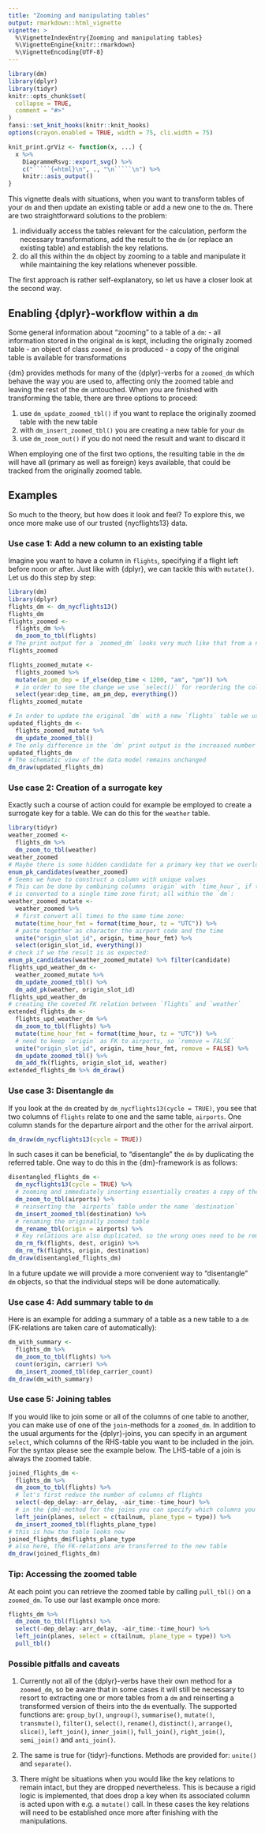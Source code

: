 ```yaml
---
title: "Zooming and manipulating tables"
output: rmarkdown::html_vignette
vignette: >
  %\VignetteIndexEntry{Zooming and manipulating tables}
  %\VignetteEngine{knitr::rmarkdown}
  %\VignetteEncoding{UTF-8}
---
```


```r
library(dm)
library(dplyr)
library(tidyr)
knitr::opts_chunk$set(
  collapse = TRUE,
  comment = "#>"
)
fansi::set_knit_hooks(knitr::knit_hooks)
options(crayon.enabled = TRUE, width = 75, cli.width = 75)

knit_print.grViz <- function(x, ...) {
  x %>% 
    DiagrammeRsvg::export_svg() %>% 
    c("`````{=html}\n", ., "\n`````\n") %>% 
    knitr::asis_output()
}
```

This vignette deals with situations, when you want to transform tables of your `dm` and then update an existing table or add a new one to the `dm`.
There are two straightforward solutions to the problem:

1. individually access the tables relevant for the calculation, perform the necessary transformations, add the result to the `dm` (or replace an existing table) and establish the key relations.
1. do all this within the `dm` object by zooming to a table and manipulate it while maintaining the key relations whenever possible.

The first approach is rather self-explanatory, so let us have a closer look at the second way.

## Enabling {dplyr}-workflow within a `dm`

Some general information about "zooming" to a table of a `dm`:
- all information stored in the original `dm` is kept, including the originally zoomed table
- an object of class `zoomed_dm` is produced
- a copy of the original table is available for transformations

{dm} provides methods for many of the {dplyr}-verbs for a `zoomed_dm` which behave the way you are used to, affecting only the zoomed table and leaving the rest of the `dm` untouched.
When you are finished with transforming the table, there are three options to proceed:

1. use `dm_update_zoomed_tbl()` if you want to replace the originally zoomed table with the new table
1. with `dm_insert_zoomed_tbl()` you are creating a new table for your `dm`
1. use `dm_zoom_out()` if you do not need the result and want to discard it

When employing one of the first two options, the resulting table in the `dm` will have all (primary as well as foreign) keys available, that could be tracked from the originally zoomed table.

## Examples

So much to the theory, but how does it look and feel?
To explore this, we once more make use of our trusted {nycflights13} data.

### Use case 1: Add a new column to an existing table

Imagine you want to have a column in `flights`, specifying if a flight left before noon or after. 
Just like with {dplyr}, we can tackle this with `mutate()`.
Let us do this step by step:

```r
library(dm)
library(dplyr)
flights_dm <- dm_nycflights13()
flights_dm
flights_zoomed <- 
  flights_dm %>% 
  dm_zoom_to_tbl(flights)
# The print output for a `zoomed_dm` looks very much like that from a normal `tibble`.
flights_zoomed

flights_zoomed_mutate <- 
  flights_zoomed %>% 
  mutate(am_pm_dep = if_else(dep_time < 1200, "am", "pm")) %>% 
  # in order to see the change we use `select()` for reordering the columns
  select(year:dep_time, am_pm_dep, everything())
flights_zoomed_mutate

# In order to update the original `dm` with a new `flights` table we use `dm_update_zoomed_tbl()`:
updated_flights_dm <- 
  flights_zoomed_mutate %>% 
  dm_update_zoomed_tbl()
# The only difference in the `dm` print output is the increased number of columns
updated_flights_dm
# The schematic view of the data model remains unchanged
dm_draw(updated_flights_dm)
```

### Use case 2: Creation of a surrogate key

Exactly such a course of action could for example be employed to create a surrogate key for a table.
We can do this for the `weather` table.

```r
library(tidyr)
weather_zoomed <- 
  flights_dm %>% 
  dm_zoom_to_tbl(weather)
weather_zoomed
# Maybe there is some hidden candidate for a primary key that we overlooked
enum_pk_candidates(weather_zoomed)
# Seems we have to construct a column with unique values
# This can be done by combining columns `origin` with `time_hour`, if the latter 
# is converted to a single time zone first; all within the `dm`:
weather_zoomed_mutate <- 
  weather_zoomed %>% 
  # first convert all times to the same time zone:
  mutate(time_hour_fmt = format(time_hour, tz = "UTC")) %>% 
  # paste together as character the airport code and the time
  unite("origin_slot_id", origin, time_hour_fmt) %>% 
  select(origin_slot_id, everything())
# check if we the result is as expected:
enum_pk_candidates(weather_zoomed_mutate) %>% filter(candidate)
flights_upd_weather_dm <- 
  weather_zoomed_mutate %>% 
  dm_update_zoomed_tbl() %>% 
  dm_add_pk(weather, origin_slot_id)
flights_upd_weather_dm
# creating the coveted FK relation between `flights` and `weather`
extended_flights_dm <- 
  flights_upd_weather_dm %>% 
  dm_zoom_to_tbl(flights) %>% 
  mutate(time_hour_fmt = format(time_hour, tz = "UTC")) %>% 
  # need to keep `origin` as FK to airports, so `remove = FALSE`
  unite("origin_slot_id", origin, time_hour_fmt, remove = FALSE) %>% 
  dm_update_zoomed_tbl() %>% 
  dm_add_fk(flights, origin_slot_id, weather)
extended_flights_dm %>% dm_draw()
```


### Use case 3: Disentangle `dm`

If you look at the `dm` created by `dm_nycflights13(cycle = TRUE)`, you see that two columns of `flights` relate to one and the same table, `airports`.
One column stands for the departure airport and the other for the arrival airport.

```r
dm_draw(dm_nycflights13(cycle = TRUE))
```
In such cases it can be beneficial, to "disentangle" the `dm` by duplicating the referred table.
One way to do this in the {dm}-framework is as follows:
```r
disentangled_flights_dm <- 
  dm_nycflights13(cycle = TRUE) %>% 
  # zooming and immediately inserting essentially creates a copy of the original table
  dm_zoom_to_tbl(airports) %>% 
  # reinserting the `airports` table under the name `destination`
  dm_insert_zoomed_tbl(destination) %>% 
  # renaming the originally zoomed table
  dm_rename_tbl(origin = airports) %>% 
  # Key relations are also duplicated, so the wrong ones need to be removed
  dm_rm_fk(flights, dest, origin) %>% 
  dm_rm_fk(flights, origin, destination)
dm_draw(disentangled_flights_dm)
```

In a future update we will provide a more convenient way to "disentangle" `dm` objects, so that the individual steps will be done automatically.

### Use case 4: Add summary table to `dm`

Here is an example for adding a summary of a table as a new table to a `dm` (FK-relations are taken care of automatically):

```r
dm_with_summary <- 
  flights_dm %>% 
  dm_zoom_to_tbl(flights) %>% 
  count(origin, carrier) %>% 
  dm_insert_zoomed_tbl(dep_carrier_count)
dm_draw(dm_with_summary)
```

### Use case 5: Joining tables

If you would like to join some or all of the columns of one table to another, you can make use of one of the `join`-methods for a `zoomed_dm`.
In addition to the usual arguments for the {dplyr}-joins, you can specify in an argument `select`, which columns of the RHS-table you want to be included in the join.
For the syntax please see the example below.
The LHS-table of a join is always the zoomed table.

```r
joined_flights_dm <- 
  flights_dm %>% 
  dm_zoom_to_tbl(flights) %>% 
  # let's first reduce the number of columns of flights
  select(-dep_delay:-arr_delay, -air_time:-time_hour) %>% 
  # in the {dm}-method for the joins you can specify which columns you want to add to the zoomed table
  left_join(planes, select = c(tailnum, plane_type = type)) %>% 
  dm_insert_zoomed_tbl(flights_plane_type)
# this is how the table looks now
joined_flights_dm$flights_plane_type
# also here, the FK-relations are transferred to the new table
dm_draw(joined_flights_dm)
```

### Tip: Accessing the zoomed table

At each point you can retrieve the zoomed table by calling `pull_tbl()` on a `zoomed_dm`.
To use our last example once more:

```r
flights_dm %>% 
  dm_zoom_to_tbl(flights) %>% 
  select(-dep_delay:-arr_delay, -air_time:-time_hour) %>% 
  left_join(planes, select = c(tailnum, plane_type = type)) %>% 
  pull_tbl()
```

### Possible pitfalls and caveats

1. Currently not all of the {dplyr}-verbs have their own method for a `zoomed_dm`, so be aware that in some cases it will still be necessary to resort to extracting one or more tables from a `dm` and reinserting a transformed version of theirs into the `dm` eventually.
The supported functions are:
`group_by()`, `ungroup()`, `summarise()`, `mutate()`, `transmute()`, `filter()`, `select()`, `rename()`, `distinct()`, `arrange()`, `slice()`, `left_join()`, `inner_join()`, `full_join()`, `right_join()`, `semi_join()` and `anti_join()`.

1. The same is true for {tidyr}-functions. 
Methods are provided for: `unite()` and `separate()`.

1. There might be situations when you would like the key relations to remain intact, but they are dropped nevertheless.
This is because a rigid logic is implemented, that does drop a key when its associated column is acted upon with e.g. a `mutate()` call.
In these cases the key relations will need to be established once more after finishing with the manipulations.

